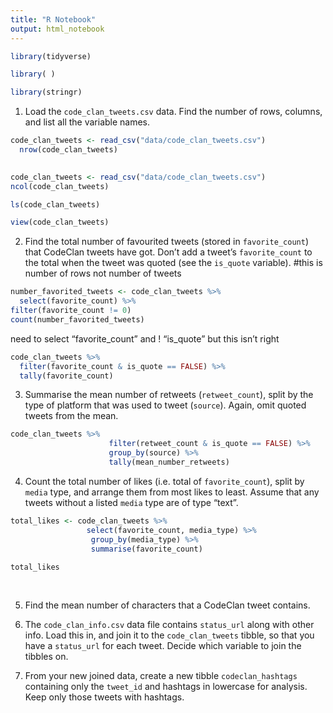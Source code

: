 ```yaml
---
title: "R Notebook"
output: html_notebook
---
```


```r
library(tidyverse)
```

```r
library( )
```

```r
library(stringr)
```


1. Load the `code_clan_tweets.csv` data. 
Find the number of rows, columns, and list all the variable names.
```r
code_clan_tweets <- read_csv("data/code_clan_tweets.csv")
  nrow(code_clan_tweets)
  
```

 
```r
code_clan_tweets <- read_csv("data/code_clan_tweets.csv")
ncol(code_clan_tweets)
```
 
```r
ls(code_clan_tweets)
```
```r
view(code_clan_tweets)
```
 

2. Find the total number of favourited tweets (stored in `favorite_count`) that CodeClan tweets have got. 
Don't add a tweet's `favorite_count` to the total when the tweet was quoted (see the `is_quote` variable). 
#this is number of rows not number of tweets

```r
number_favorited_tweets <- code_clan_tweets %>% 
  select(favorite_count) %>% 
filter(favorite_count != 0)
count(number_favorited_tweets)

```

need to select "favorite_count" and ! "is_quote" but this isn't right
```r

code_clan_tweets %>%
  filter(favorite_count & is_quote == FALSE) %>%
  tally(favorite_count)
```



3. Summarise the mean number of retweets (`retweet_count`), split by the type of platform that was used to tweet (`source`). 
Again, omit quoted tweets from the mean.

```r
code_clan_tweets %>% 
                      filter(retweet_count & is_quote == FALSE) %>% 
                      group_by(source) %>% 
                      tally(mean_number_retweets)


```


4. Count the total number of likes (i.e. total of `favorite_count`), split by `media` type, and arrange them from most likes to least. Assume that any tweets without a listed `media` type are of type "text". 
```r
total_likes <- code_clan_tweets %>% 
                 select(favorite_count, media_type) %>% 
                  group_by(media_type) %>% 
                  summarise(favorite_count)
                  
total_likes
                    
                    

```



5. Find the mean number of characters that a CodeClan tweet contains. 


6. The `code_clan_info.csv` data file contains `status_url` along with other info. Load this in, and join it to the `code_clan_tweets` tibble, so that you have a `status_url` for each tweet. Decide which variable to join the tibbles on. 


7. From your new joined data, create a new tibble `codeclan_hashtags` containing only the `tweet_id` and hashtags in lowercase for analysis. Keep only those tweets with hashtags.